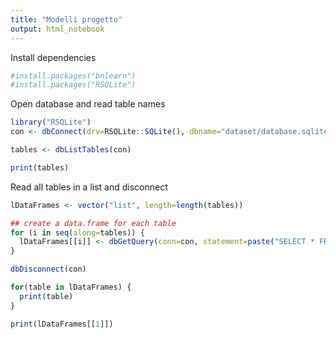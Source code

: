 ```yaml
---
title: "Modelli progetto"
output: html_notebook
---
```


<!-- This is an [R Markdown](http://rmarkdown.rstudio.com) Notebook. When you execute code within the notebook, the results appear beneath the code. 

Try executing this chunk by clicking the *Run* button within the chunk or by placing your cursor inside it and pressing *Ctrl+Shift+Enter*. 

Add a new chunk by clicking the *Insert Chunk* button on the toolbar or by pressing *Ctrl+Alt+I*.

When you save the notebook, an HTML file containing the code and output will be saved alongside it (click the *Preview* button or press *Ctrl+Shift+K* to preview the HTML file).

The preview shows you a rendered HTML copy of the contents of the editor. Consequently, unlike *Knit*, *Preview* does not run any R code chunks. Instead, the output of the chunk when it was last run in the editor is displayed. -->

Install dependencies

```r
#install.packages("bnlearn")
#install.packages("RSQLite")
```

Open database and read table names

```r
library("RSQLite")
con <- dbConnect(drv=RSQLite::SQLite(), dbname="dataset/database.sqlite")

tables <- dbListTables(con)

print(tables)
```

Read all tables in a list and disconnect

```r
lDataFrames <- vector("list", length=length(tables))

## create a data.frame for each table
for (i in seq(along=tables)) {
  lDataFrames[[i]] <- dbGetQuery(conn=con, statement=paste("SELECT * FROM '", tables[[i]], "'", sep=""))
}

dbDisconnect(con)

for(table in lDataFrames) {
  print(table)
}
```

```r

print(lDataFrames[[1]])
```

